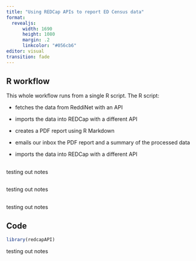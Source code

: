 ```yaml
---
title: "Using REDCap APIs to report ED Census data"
format: 
  revealjs:
      width: 1690
      height: 1080
      margin: .2
      linkcolor: "#056cb6"
editor: visual
transition: fade
---
```


## R workflow {.section-header background-image="images/blank-slide.png" background-size="contain"}


::: {.fragment}
This whole workflow runs from a single R script. The R script:
:::

::: {.fragment}
* fetches the data from ReddiNet with an API
:::

::: {.fragment}
* imports the data into REDCap with a different API
:::

::: {.fragment}
* creates a PDF report using R Markdown
:::

::: {.fragment}
* emails our inbox the PDF report and a summary of the processed data
:::

::: {.fragment .highlight-red}
* imports the data into REDCap with a different API
:::

##  {.section-header background-image="images/redcap-apis_sidebar.png" background-size="contain" background-color="#1a1a1a"}

::: notes
testing out notes
:::

## {.section-header background-image="images/redcap-apis_api.png" background-size="contain" background-color="#1a1a1a"}

::: notes
testing out notes
:::

## {.section-header background-image="images/redcap-apis_api-playground.png" background-size="contain" background-color="#1a1a1a"}

::: notes
testing out notes
:::

## Code {.section-header background-image="images/blank-slide.png" background-size="contain" background-color="#1a1a1a"}

```r
library(redcapAPI)


```

::: notes
testing out notes
:::
